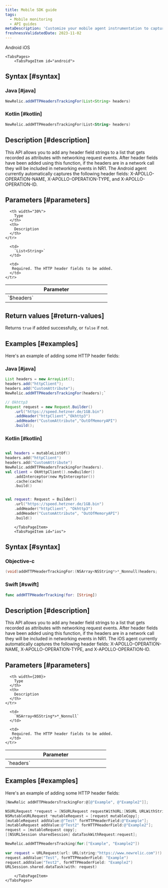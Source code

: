 ```yaml
---
title: Mobile SDK guide
tags:
  - Mobile monitoring
  - API guides
metaDescription: 'Customize your mobile agent instrumentation to capture specific HTTP header fields.'
freshnessValidatedDate: 2023-11-02
---
```


<Tabs>
	<TabsBar>
        <TabsBarItem id="android">
            Android
        </TabsBarItem>
        <TabsBarItem id="ios">
            iOS
        </TabsBarItem>
    </TabsBar>

    <TabsPages>
        <TabsPageItem id="android">
## Syntax [#syntax]

### Java [#java]

```java
NewRelic.addHTTPHeadersTrackingFor(List<String> headers)
```

### Kotlin [#kotlin]

```kotlin
NewRelic.addHTTPHeadersTrackingFor(List<String> headers)
```

## Description [#description]

This API allows you to add any header field strings to a list that gets recorded as attributes with networking request events. After header fields have been added using this function, if the headers are in a network call they will be included in networking events in NR1.
The Android agent currently automatically captures the following header fields: X-APOLLO-OPERATION-NAME, X-APOLLO-OPERATION-TYPE, and X-APOLLO-OPERATION-ID.

## Parameters [#parameters]

<table>
  <thead>
    <tr>
      <th width="30%">
        Parameter
      </th>

      <th width="30%">
        Type
      </th>
      <th>
        Description
      </th>
    </tr>
  </thead>

  <tbody>
    <tr>
      <td>
        `$headers`
      </td>

      <td>
        `List<String>`
      </td> 

      <td>
       Required. The HTTP header fields to be added.
      </td>
    </tr>
  </tbody>
</table>

## Return values [#return-values]

Returns `true` if added successfully, or `false` if not.

## Examples [#examples]

Here's an example of adding some HTTP header fields:

### Java [#java]

```java
List headers = new ArrayList();
headers.add("httpClient");
headers.add("CustomAttribute");
NewRelic.addHTTPHeadersTrackingFor(headers);`

// Okhttp3                                                                                                                                                      
Request request = new Request.Builder()
    .url("https://speed.hetzner.de/1GB.bin")
    .addHeader("httpClient","Okhttp3")
    .addHeader("CustomAttribute","OutOfMemoryAPI")
    .build();
```

### Kotlin [#kotlin]

```kotlin

val headers = mutableListOf()
headers.add("httpClient")
headers.add("CustomAttribute")
NewRelic.addHTTPHeadersTrackingFor(headers).                                                                                  
val client = OkHttpClient().newBuilder()                
    .addInterceptor(new MyInterceptor())             
    .cache(cache)
    .build()


val request: Request = Builder()
    .url("https://speed.hetzner.de/1GB.bin")
    .addHeader("httpClient", "Okhttp3")
    .addHeader("CustomAttribute", "OutOfMemoryAPI")
    .build()
```
       
        </TabsPageItem>
        <TabsPageItem id="ios">

## Syntax [#syntax]

### Objective-c

```objectivec
(void)addHTTPHeaderTrackingFor:(NSArray<NSString*>*_Nonnull)headers;
```

### Swift [#swift]

```swift
func addHTTPHeaderTracking(for: [String])
```

## Description [#description]

This API allows you to add any header field strings to a list that gets recorded as attributes with networking request events. After header fields have been added using this function, if the headers are in a network call they will be included in networking events in NR1.
The iOS agent currently automatically captures the following header fields: X-APOLLO-OPERATION-NAME, X-APOLLO-OPERATION-TYPE, and X-APOLLO-OPERATION-ID.

## Parameters [#parameters]

<table>
  <thead>
    <tr>
      <th width="30%">
        Parameter
      </th>

      <th width={200}>
        Type
      </th>
      <th>
        Description
      </th>
    </tr>
  </thead>

  <tbody>
    <tr>
      <td>
        `headers`
      </td>

      <td>
        `NSArray<NSString*>*_Nonnull`
      </td> 

      <td>
       Required. The HTTP header fields to be added.
      </td>
    </tr>

  </tbody>
</table>


## Examples [#examples]

Here's an example of adding some HTTP header fields:

```objectivec
[NewRelic addHTTPHeadersTrackingFor:@[@"Example", @"Example2"]];

NSURLRequest *request = [NSURLRequest requestWithURL:[NSURL URLWithString:@"https://www.newrelic.com"]];
NSMutableURLRequest *mutableRequest = [request mutableCopy];
[mutableRequest addValue:@"Test" forHTTPHeaderField:@"Example"];
[mutableRequest addValue:@"Test2" forHTTPHeaderField:@"Example2"];
request = [mutableRequest copy];
[[NSURLSession sharedSession] dataTaskWithRequest:request];
```

```swift
NewRelic.addHTTPHeadersTracking(for:["Example", "Example2"])
    
var request = URLRequest(url: URL(string:"https://www.newrelic.com")!)
request.addValue("Test", forHTTPHeaderField: "Example")
request.addValue("Test2", forHTTPHeaderField: "Example2")
URLSession.shared.dataTask(with: request)
```

        </TabsPageItem>
    </TabsPages>
</Tabs>

